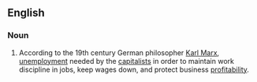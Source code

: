 ==English==
{{wikipedia|Unemployment types}}

===Noun===
{{en-noun|head=[[Marxian]] [[unemployment]]|-}}

# {{context|economics|lang=en}} According to the 19th century German philosopher [[w:Karl Marx|Karl Marx]], [[unemployment]] needed by the [[capitalist|capitalists]] in order to maintain work discipline in jobs, keep wages down, and protect business [[profitability]].